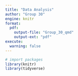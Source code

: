 ```yaml
---
title: "Data Analysis"
author: "Group 30"
engine: knitr
format:
  pdf:
    output-file: "Group_30_qmd"
    output-ext: "pdf"
execute:
  warning: false
---
```


```r
# import packages
library(knitr)
library(tidyverse)
```
